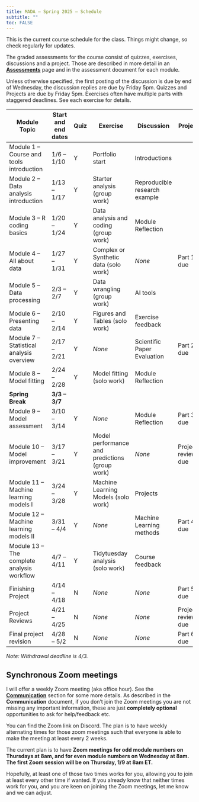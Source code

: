 ```yaml
---
title: MADA – Spring 2025 – Schedule
subtitle: ""
toc: FALSE
---
```


This is the current course schedule for the class.
Things might change, so check regularly for updates.

The graded assessments for the course consist of quizzes, exercises, discussions and a project.
Those are described in more detail in an [**Assessments**](assessments-overview.qmd) page and in the assessment document for each module.

::: emphasis
Unless otherwise specified, the first posting of the discussion is due by end of Wednesday, the discussion replies are due by Friday 5pm.
Quizzes and Projects are due by Friday 5pm.
Exercises often have multiple parts with staggered deadlines.
See each exercise for details.
:::

| **Module Topic** | **Start and end dates** | Quiz | Exercise | **Discussion** | Project |
|------------|------------|------------|------------|------------|------------|
| Module 1 -- Course and tools introduction | 1/6 -- 1/10 | Y | Portfolio start | Introductions |  |
| Module 2 -- Data analysis introduction | 1/13 -- 1/17 | Y | Starter analysis (group work) | Reproducible research example |  |
| Module 3 -- R coding basics | 1/20 -- 1/24 | Y | Data analysis and coding (group work) | Module Reflection |  |
| Module 4 -- All about data | 1/27 -- 1/31 | Y | Complex or Synthetic data (solo work) | *None* | Part 1 due |
| Module 5 -- Data processing | 2/3 -- 2/7 | Y | Data wrangling (group work) | AI tools |  |
| Module 6 -- Presenting data | 2/10 -- 2/14 | Y | Figures and Tables (solo work) | Exercise feedback |  |
| Module 7 -- Statistical analysis overview | 2/17 -- 2/21 | Y | *None* | Scientific Paper Evaluation | Part 2 due |
| Module 8 -- Model fitting | 2/24 -- 2/28 | Y | Model fitting (solo work) | Module Reflection |  |
| **Spring Break** | **3/3 -- 3/7** |  |  |  |  |
| Module 9 -- Model assessment | 3/10 -- 3/14 | Y | *None* | Module Reflection | Part 3 due |
| Module 10 -- Model improvement | 3/17 -- 3/21 | Y | Model performance and predictions (group work) | *None* | Project reviews due |
| Module 11 -- Machine learning models I | 3/24 -- 3/28 | Y | Machine Learning Models (solo work) | Projects |  |
| Module 12 -- Machine learning models II | 3/31 -- 4/4 | Y | *None* | Machine Learning methods | Part 4 due |
| Module 13 -- The complete analysis workflow | 4/7 -- 4/11 | Y | Tidytuesday analysis (solo work) | Course feedback |  |
| Finishing Project | 4/14 -- 4/18 | N | *None* | *None* | Part 5 due |
| Project Reviews | 4/21 -- 4/25 | N | *None* | *None* | Project reviews due |
| Final project revision | 4/28 -- 5/2 | N | *None* | *None* | Part 6 due |

*Note: Withdrawal deadline is 4/3.*

## Synchronous Zoom meetings

I will offer a weekly Zoom meeting (aka office hour).
See the [**Communication**](course-communication.qmd) section for some more details.
As described in the **Communication** document, if you don't join the Zoom meetings you are not missing any important information, these are just **completely optional** opportunities to ask for help/feedback etc.

You can find the Zoom link on Discord.
The plan is to have weekly alternating times for those zoom meetings such that everyone is able to make the meeting at least every 2 weeks.

The current plan is to have **Zoom meetings for odd module numbers on Thursdays at 8am, and for even module numbers on Wednesday at 8am. The first Zoom session will be on Thursday, 1/9 at 8am ET.**

Hopefully, at least one of those two times works for you, allowing you to join at least every other time if wanted.
If you already know that neither times work for you, and you are keen on joining the Zoom meetings, let me know and we can adjust.
